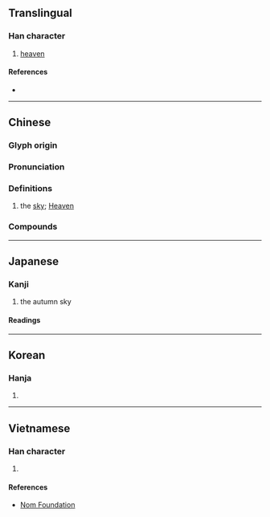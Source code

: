 {{character info}}
==Translingual==

===Han character===
{{Han char|rn=72|rad=日|as=04|sn=8|four=60400|canj=AYK|ids=⿱日文}}

# [[heaven]]

====References====
* {{Han ref|kx=0490.250|dkj=13775|hdz=21495.060|uh=65FB|ud=26107|bh=CCC9|bd=52425}}

----

==Chinese==
{{zh-forms}}

===Glyph origin===
{{Han etym}}

===Pronunciation===
{{zh-pron
|m=mín
|c=man4
|mc=y
|oc=y
|cat=
}}

===Definitions===
{{zh-hanzi}}

# {{lb|zh|literary}} the [[sky]]; [[Heaven]]

===Compounds===
{{zh-der|召旻|小旻|旻天|旻寧|旻序|蒼旻}}

----

==Japanese==

===Kanji===
{{ja-kanji|grade=|rs=日04}}

# the autumn sky

====Readings====
{{ja-readings
|goon=みん
|kanon=びん
|kun=[[あきら]] (akira) [[あきぞら]] (akizora)
|nanori=あきら, ひ
}}

----

==Korean==

===Hanja===
{{ko-hanja|hangeul=민|eumhun=}}

# {{rfdef|ko|sort=日04}}

----

==Vietnamese==

===Han character===
{{vi-hantu|rs=日04|mân}}

# {{rfdef|vi|sort=日04}}

====References====
* [http://nomfoundation.org/common/nom_details.php?codepoint=65fb Nom Foundation]